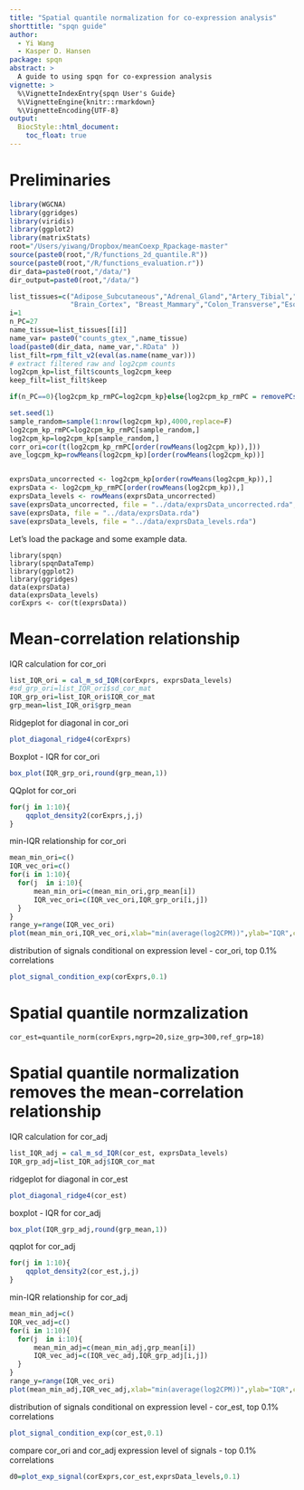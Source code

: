 ```yaml
---
title: "Spatial quantile normalization for co-expression analysis"
shorttitle: "spqn guide"
author:
  - Yi Wang
  - Kasper D. Hansen
package: spqn
abstract: >
  A guide to using spqn for co-expression analysis
vignette: >
  %\VignetteIndexEntry{spqn User's Guide}
  %\VignetteEngine{knitr::rmarkdown}
  %\VignetteEncoding{UTF-8}  
output:
  BiocStyle::html_document:
    toc_float: true
---
```


# Preliminaries

```r
library(WGCNA)
library(ggridges)
library(viridis)
library(ggplot2)
library(matrixStats)
root="/Users/yiwang/Dropbox/meanCoexp_Rpackage-master"
source(paste0(root,"/R/functions_2d_quantile.R"))
source(paste0(root,"/R/functions_evaluation.r"))
dir_data=paste0(root,"/data/")
dir_output=paste0(root,"/data/")

list_tissues=c("Adipose_Subcutaneous","Adrenal_Gland","Artery_Tibial","Brain_Cerebellum",
               "Brain_Cortex", "Breast_Mammary","Colon_Transverse","Esophagus_Mucosa","Heart_Left_Ventricle")
i=1
n_PC=27
name_tissue=list_tissues[[i]]
name_var= paste0("counts_gtex_",name_tissue)
load(paste0(dir_data, name_var,".RData" ))
list_filt=rpm_filt_v2(eval(as.name(name_var)))
# extract filtered raw and log2cpm counts
log2cpm_kp=list_filt$counts_log2cpm_keep
keep_filt=list_filt$keep

if(n_PC==0){log2cpm_kp_rmPC=log2cpm_kp}else{log2cpm_kp_rmPC = removePCs(log2cpm_kp,n_PC)}

set.seed(1)
sample_random=sample(1:nrow(log2cpm_kp),4000,replace=F)
log2cpm_kp_rmPC=log2cpm_kp_rmPC[sample_random,]
log2cpm_kp=log2cpm_kp[sample_random,]
corr_ori=cor(t(log2cpm_kp_rmPC[order(rowMeans(log2cpm_kp)),]))
ave_logcpm_kp=rowMeans(log2cpm_kp)[order(rowMeans(log2cpm_kp))]


exprsData_uncorrected <- log2cpm_kp[order(rowMeans(log2cpm_kp)),]
exprsData <- log2cpm_kp_rmPC[order(rowMeans(log2cpm_kp)),]
exprsData_levels <- rowMeans(exprsData_uncorrected)
save(exprsData_uncorrected, file = "../data/exprsData_uncorrected.rda", compress = "xz")
save(exprsData, file = "../data/exprsData.rda")
save(exprsData_levels, file = "../data/exprsData_levels.rda")

```

Let's load the package and some example data.

```load
library(spqn)
library(spqnDataTemp)
library(ggplot2)
library(ggridges)
data(exprsData)
data(exprsData_levels)
corExprs <- cor(t(exprsData))
```

# Mean-correlation relationship


IQR calculation for cor_ori
```r
list_IQR_ori = cal_m_sd_IQR(corExprs, exprsData_levels)
#sd_grp_ori=list_IQR_ori$sd_cor_mat
IQR_grp_ori=list_IQR_ori$IQR_cor_mat
grp_mean=list_IQR_ori$grp_mean
```

Ridgeplot for diagonal in cor_ori
```r
plot_diagonal_ridge4(corExprs)
```

Boxplot - IQR for cor_ori
```r
box_plot(IQR_grp_ori,round(grp_mean,1))
```

QQplot for cor_ori
```r
for(j in 1:10){
    qqplot_density2(corExprs,j,j)
}
```

min-IQR relationship for cor_ori 
```r
mean_min_ori=c()
IQR_vec_ori=c()
for(i in 1:10){
  for(j  in i:10){
      mean_min_ori=c(mean_min_ori,grp_mean[i])
      IQR_vec_ori=c(IQR_vec_ori,IQR_grp_ori[i,j])
  }
}
range_y=range(IQR_vec_ori)
plot(mean_min_ori,IQR_vec_ori,xlab="min(average(log2CPM))",ylab="IQR",cex.lab=1.5,cex.axis=1.2,col="blue",ylim=range_y)
```

distribution of signals conditional on expression level - cor_ori, top 0.1% correlations
```r
plot_signal_condition_exp(corExprs,0.1)
```

# Spatial quantile normzalization

```spqn
cor_est=quantile_norm(corExprs,ngrp=20,size_grp=300,ref_grp=18)
```

# Spatial quantile normalization removes the mean-correlation relationship

IQR calculation for cor_adj
```r
list_IQR_adj = cal_m_sd_IQR(cor_est, exprsData_levels)
IQR_grp_adj=list_IQR_adj$IQR_cor_mat
```

ridgeplot for diagonal in cor_est
```r
plot_diagonal_ridge4(cor_est)
```

boxplot - IQR for cor_adj
```r
box_plot(IQR_grp_adj,round(grp_mean,1))
```

qqplot for cor_adj
```r
for(j in 1:10){
    qqplot_density2(cor_est,j,j)
}
```

min-IQR relationship for cor_adj
```r
mean_min_adj=c()
IQR_vec_adj=c()
for(i in 1:10){
  for(j  in i:10){
      mean_min_adj=c(mean_min_adj,grp_mean[i])
      IQR_vec_adj=c(IQR_vec_adj,IQR_grp_adj[i,j])
  }
}
range_y=range(IQR_vec_ori)
plot(mean_min_adj,IQR_vec_adj,xlab="min(average(log2CPM))",ylab="IQR",cex.lab=1.5,cex.axis=1.2,col="red",ylim=range_y)
```

distribution of signals conditional on expression level - cor_est, top 0.1% correlations
```r
plot_signal_condition_exp(cor_est,0.1)
```


compare cor_ori and cor_adj
expression level of signals - top 0.1% correlations
```r
d0=plot_exp_signal(corExprs,cor_est,exprsData_levels,0.1)
```
